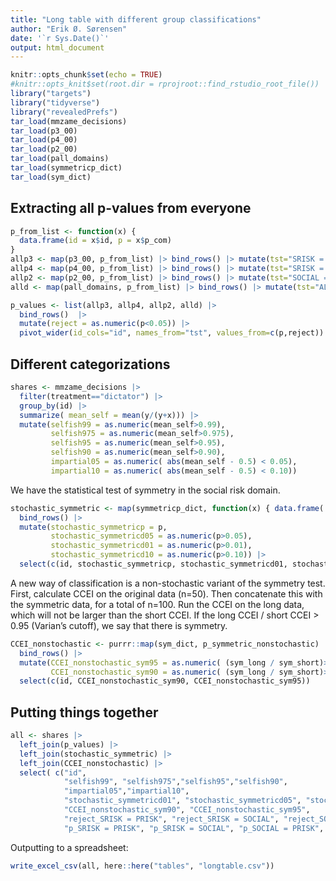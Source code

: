 ```yaml
---
title: "Long table with different group classifications"
author: "Erik Ø. Sørensen"
date: '`r Sys.Date()`'
output: html_document
---
```


```r
knitr::opts_chunk$set(echo = TRUE)
#knitr::opts_knit$set(root.dir = rprojroot::find_rstudio_root_file())
library("targets")
library("tidyverse")
library("revealedPrefs")
tar_load(mmzame_decisions)
tar_load(p3_00)
tar_load(p4_00)
tar_load(p2_00)
tar_load(pall_domains)
tar_load(symmetricp_dict)
tar_load(sym_dict)
```


## Extracting all p-values from everyone

```r
p_from_list <- function(x) {
  data.frame(id = x$id, p = x$p_com)
}
allp3 <- map(p3_00, p_from_list) |> bind_rows() |> mutate(tst="SRISK = PRISK")
allp4 <- map(p4_00, p_from_list) |> bind_rows() |> mutate(tst="SRISK = SOCIAL")
allp2 <- map(p2_00, p_from_list) |> bind_rows() |> mutate(tst="SOCIAL = PRISK")
alld <- map(pall_domains, p_from_list) |> bind_rows() |> mutate(tst="ALL DOMAINS")

p_values <- list(allp3, allp4, allp2, alld) |> 
  bind_rows()  |>
  mutate(reject = as.numeric(p<0.05)) |>
  pivot_wider(id_cols="id", names_from="tst", values_from=c(p,reject))
```


## Different categorizations

```r
shares <- mmzame_decisions |> 
  filter(treatment=="dictator") |>
  group_by(id) |>
  summarize( mean_self = mean(y/(y+x))) |>
  mutate(selfish99 = as.numeric(mean_self>0.99),
         selfish975 = as.numeric(mean_self>0.975),
         selfish95 = as.numeric(mean_self>0.95),
         selfish90 = as.numeric(mean_self>0.90),
         impartial05 = as.numeric( abs(mean_self - 0.5) < 0.05),
         impartial10 = as.numeric( abs(mean_self - 0.5) < 0.10)) 
```


We have the statistical test of symmetry in the social risk domain.

```r
stochastic_symmetric <- map(symmetricp_dict, function(x) { data.frame( id = x$id, p=x$p)}) |> 
  bind_rows() |> 
  mutate(stochastic_symmetricp = p,
         stochastic_symmetricd05 = as.numeric(p>0.05),
         stochastic_symmetricd01 = as.numeric(p>0.01),
         stochastic_symmetricd10 = as.numeric(p>0.10)) |>
  select(c(id, stochastic_symmetricp, stochastic_symmetricd01, stochastic_symmetricd05, stochastic_symmetricd10))
```

A new way of classification is a non-stochastic variant of the symmetry test.
First, calculate CCEI on the original data (n=50). Then concatenate this with the
symmetric data, for a total of n=100. Run the CCEI on the long data, which will
not be larger than the short CCEI. If the long CCEI / short CCEI > 0.95 
(Varian's cutoff), we say that there is symmetry. 


```r
CCEI_nonstochastic <- purrr::map(sym_dict, p_symmetric_nonstochastic) |> 
  bind_rows() |>
  mutate(CCEI_nonstochastic_sym95 = as.numeric( (sym_long / sym_short)>0.95),
         CCEI_nonstochastic_sym90 = as.numeric( (sym_long / sym_short)>0.90)) |>
  select(c(id, CCEI_nonstochastic_sym90, CCEI_nonstochastic_sym95))
```



## Putting things together

```r
all <- shares |> 
  left_join(p_values) |> 
  left_join(stochastic_symmetric) |>
  left_join(CCEI_nonstochastic) |>
  select( c("id",
            "selfish99", "selfish975","selfish95","selfish90",
            "impartial05","impartial10",
            "stochastic_symmetricd01", "stochastic_symmetricd05", "stochastic_symmetricd10",
            "CCEI_nonstochastic_sym90", "CCEI_nonstochastic_sym95",
            "reject_SRISK = PRISK", "reject_SRISK = SOCIAL", "reject_SOCIAL = PRISK", "reject_ALL DOMAINS",
            "p_SRISK = PRISK", "p_SRISK = SOCIAL", "p_SOCIAL = PRISK", "p_ALL DOMAINS"))
```

Outputting to a spreadsheet:

```r
write_excel_csv(all, here::here("tables", "longtable.csv"))
```





